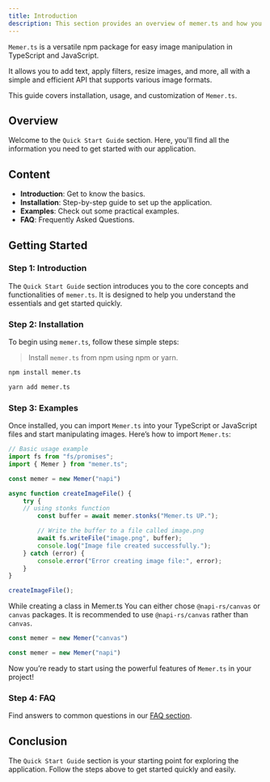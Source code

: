 ```yaml
---
title: Introduction
description: This section provides an overview of memer.ts and how you can use it.
---
```


`Memer.ts` is a versatile npm package for easy image manipulation in TypeScript and JavaScript. 

It allows you to add text, apply filters, resize images, and more, all with a simple and efficient API that supports various image formats. 

This guide covers installation, usage, and customization of `Memer.ts`.

## Overview

Welcome to the `Quick Start Guide` section. Here, you'll find all the information you need to get started with our application.

## Content

- **Introduction**: Get to know the basics.
- **Installation**: Step-by-step guide to set up the application.
- **Examples**: Check out some practical examples.
- **FAQ**: Frequently Asked Questions.

## Getting Started

### Step 1: Introduction

The `Quick Start Guide` section introduces you to the core concepts and functionalities of `memer.ts`. It is designed to help you understand the essentials and get started quickly.

### Step 2: Installation

To begin using `memer.ts`, follow these simple steps: 
> Install `memer.ts` from npm using npm or yarn.

```bash
npm install memer.ts
```

```bash
yarn add memer.ts
```

### Step 3: Examples

Once installed, you can import `Memer.ts` into your TypeScript or JavaScript files and start manipulating images.
Here’s how to import `Memer.ts`:



```typescript showLineNumbers {10}
// Basic usage example
import fs from "fs/promises";
import { Memer } from "memer.ts";

const memer = new Memer("napi")

async function createImageFile() {
	try {
    // using stonks function
		const buffer = await memer.stonks("Memer.ts UP.");

		// Write the buffer to a file called image.png
		await fs.writeFile("image.png", buffer);
		console.log("Image file created successfully.");
	} catch (error) {
		console.error("Error creating image file:", error);
	}
}

createImageFile();
```

While creating a class in Memer.ts You can either chose `@napi-rs/canvas` or `canvas` packages. It is recommended to use `@napi-rs/canvas` rather than `canvas`.
```typescript showLineNumbers {1}
const memer = new Memer("canvas")
```

```typescript showLineNumbers {1}
const memer = new Memer("napi")
```

Now you’re ready to start using the powerful features of `Memer.ts` in your project!


### Step 4: FAQ

Find answers to common questions in our [FAQ section](/docs/getting-started/faq).

## Conclusion

The `Quick Start Guide` section is your starting point for exploring the application. Follow the steps above to get started quickly and easily.
